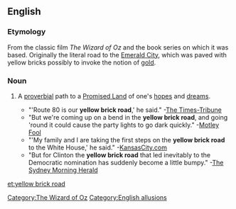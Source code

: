 ==English==

===Etymology===
From the classic film ''The Wizard of Oz'' and the book series on which it was based.  Originally the literal road to the [[w:Emerald City|Emerald City]], which was paved with yellow bricks possibly to invoke the notion of [[gold]].

===Noun===
{{en-noun|sg=[[yellow]] [[brick]] [[road]]}}

# {{idiom|often|humorous}} A [[proverbial]] path to a [[Promised Land]] of one's [[hope]]s and [[dream]]s.
#*"'Route 80 is our '''yellow brick road''',' he said." -[http://www.thetimes-tribune.com/site/news.cfm?newsid=19077090&BRD=2185&PAG=461&dept_id=415898&rfi= The Times-Tribune]
#*"But we're coming up on a bend in the '''yellow brick road''', and going 'round it could cause the party lights to go dark quickly." -[http://www.fool.com/investing/general/2007/12/11/the-impending-destruction-of-the-us-economy-part-1.aspx Motley Fool]
#*"'My family and I are taking the first steps on the '''yellow brick road''' to the White House,' he said." -[http://www.kansascity.com/news/columnists/steve_kraske/story/415406.html KansasCity.com]
#*"But for Clinton the '''yellow brick road''' that led inevitably to the Democratic nomination has suddenly become a little bumpy." -[http://www.smh.com.au/news/world/hillarys-mountain-gets-higher/2007/12/20/1197740468216.html The Sydney Morning Herald]

[[Category:The Wizard of Oz]]
[[Category:English allusions]]

[[et:yellow brick road]]